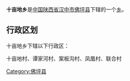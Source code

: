 {{中国乡级行政区
|行政区全称 = 十亩地乡
|景观照片文件名 = 
|景观照片描述 = 
|汉语拼音 =
|其他语言 = 
|其他语言名称 = 
|位置图文件名 = 
|位置图描述 = 
|自定义图片=
|上级行政区 = [[陕西省|陕西省]][[汉中市|汉中市]][[佛坪县|佛坪县]]
|行政区类别 = [[乡级行政区|乡]]
|行政区划代码 = 
|行政区划 = 
|村委会 = 
|居委会 = 
|建置时间 = 
|领导职位 = 
|领导名称 = 
|政府驻地 = 
|毗邻 = 
|地理坐标 = 
|总面积 = 
|总人口 = 
|户籍人口 = 
|户籍人口年份 = 
|常住人口 = 
|常住人口年份 = 
|人口密度 = 
|GDP = 
|邮政编码 = 
|电话区号 = 
|官方网站 = 
|网站名称 = 
}}
'''十亩地乡'''是[[中华人民共和国|中国]][[陕西省|陕西省]][[汉中市|汉中市]][[佛坪县|佛坪县]]下辖的一个[[乡级行政区|乡]]。

== 行政区划 ==
十亩地乡下辖以下行政区：

十亩地村、谭家河村、案板沟村、凤凰村、联合村

{{陕西小作品}}
{{佛坪县行政区划}}

[[Category:佛坪县|Category:佛坪县]]
